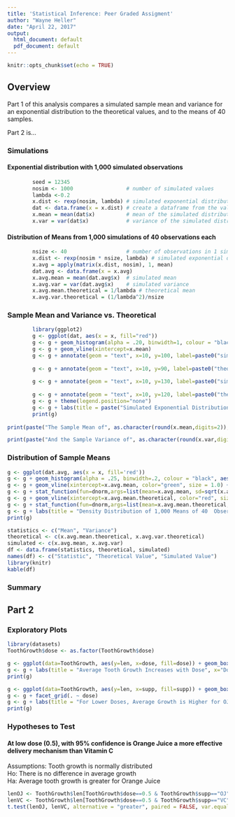 ```yaml
---
title: 'Statistical Inference: Peer Graded Assigment'
author: "Wayne Heller"
date: "April 22, 2017"
output:
  html_document: default
  pdf_document: default
---
```


```r
knitr::opts_chunk$set(echo = TRUE)
```

## Overview
Part 1 of this analysis compares a simulated sample mean and variance for an exponential distribution to the theoretical values, and to the means of 40 samples.

Part 2 is...

### Simulations
#### Exponential distribution with 1,000 simulated observations
```r
        seed = 12345
        nosim <- 1000                 # number of simulated values
        lambda <-0.2
        x.dist <- rexp(nosim, lambda) # simulated exponential distribution
        dat <- data.frame(x = x.dist) # create a dataframe from the values for plotting
        x.mean = mean(dat$x)          # mean of the simulated distribution
        x.var = var(dat$x)            # variance of the simulated distribution
```

#### Distribution of Means from 1,000 simulations of 40 observations each
```r
        nsize <- 40                   # number of observations in 1 simulation
        x.dist <- rexp(nosim * nsize, lambda) # simulated exponential distribution
        x.avg = apply(matrix(x.dist, nosim), 1, mean)
        dat.avg <- data.frame(x = x.avg)
        x.avg.mean = mean(dat.avg$x)  # simulated mean
        x.avg.var = var(dat.avg$x)    # simulated variance
        x.avg.mean.theoretical = 1/lambda # theoretical mean
        x.avg.var.theoretical = (1/lambda^2)/nsize
```

### Sample Mean and Variance vs. Theoretical
```r
        library(ggplot2)
        g <- ggplot(dat, aes(x = x, fill="red")) 
        g <- g + geom_histogram(alpha = .20, binwidth=1, colour = "black") 
        g <- g + geom_vline(xintercept=x.mean) 
        g <- g + annotate(geom = "text", x=10, y=100, label=paste0("simulated mean=", as.character(round(x.mean,digits=2))), size=4, angle=0, vjust=0, hjust=0)
        
        g <- g + annotate(geom = "text", x=10, y=90, label=paste0("theoretical mean=", as.character(round(1/lambda,digits=2))), size=4, angle=0, vjust=0, hjust=0)
        
        g <- g + annotate(geom = "text", x=10, y=130, label=paste0("simulated variance=", as.character(round(x.var, digits=2))), size=4, angle=0, vjust=0, hjust=0)
        
        g <- g + annotate(geom = "text", x=10, y=120, label=paste0("theoretical variance=", as.character(round(1/lambda^2, digits=2))), size=4, angle=0, vjust=0, hjust=0)
        g <- g + theme(legend.position="none")
        g <- g + labs(title = paste("Simulated Exponential Distribution with lambda=", as.character(lambda), "and", as.character(nosim), "Observations"))
        print(g)
        
print(paste("The Sample Mean of", as.character(round(x.mean,digits=2)), "approximates the theoretical mean 1/lambda of", as.character(round(1/lambda, digits=2)) ))

print(paste("And the Sample Variance of", as.character(round(x.var,digits=2)), "approximates the theoretical variance 1/lambda^2 of", as.character(round(1/lambda^2, digits=2)) ))
```


### Distribution of Sample Means
``` r
g <- ggplot(dat.avg, aes(x = x, fill='red')) 
g <- g + geom_histogram(alpha = .25, binwidth=.2, colour = "black", aes(y=..density..)) 
g <- g + geom_vline(xintercept=x.avg.mean, color="green", size = 1.0) + theme(legend.position="none")
g <- g + stat_function(fun=dnorm,args=list(mean=x.avg.mean, sd=sqrt(x.avg.var)),color = "green", size = 1.0)
g <- g + geom_vline(xintercept=x.avg.mean.theoretical, color="red", size=.5) + theme(legend.position="none")
g <- g + stat_function(fun=dnorm,args=list(mean=x.avg.mean.theoretical, sd=sqrt(x.avg.var.theoretical)),color = "red", size = 1.0)
g <- g + labs(title = "Density Distribution of 1,000 Means of 40  Observations", x= "Means of 40 Observations from a Simulated Exponential Distribution")
print(g)  

statistics <- c("Mean", "Variance")
theoretical <- c(x.avg.mean.theoretical, x.avg.var.theoretical)
simulated <- c(x.avg.mean, x.avg.var)
df <- data.frame(statistics, theoretical, simulated)
names(df) <- c("Statistic", "Theoretical Value", "Simulated Value")
library(knitr)
kable(df)
```

### Summary

## Part 2

### Exploratory Plots
``` r
library(datasets)
ToothGrowth$dose <- as.factor(ToothGrowth$dose)

g <- ggplot(data=ToothGrowth, aes(y=len, x=dose, fill=dose)) + geom_boxplot()
g <- g + labs(title = "Average Tooth Growth Increases with Dose", x="Dose", y="Length")
print(g)

g <- ggplot(data=ToothGrowth, aes(y=len, x=supp, fill=supp)) + geom_boxplot()
g <- g + facet_grid(. ~ dose)
g <- g + labs(title = "For Lower Doses, Average Growth is Higher for OJ", x="Dose", y="Length")
print(g)

```

### Hypotheses to Test
#### At low dose (0.5), with 95% confidence is Orange Juice a more effective delivery mechanism than Vitamin C
Assumptions: Tooth growth is normally distributed  
Ho: There is no difference in average growth  
Ha: Average tooth growth is greater for Orange Juice

``` r
lenOJ <- ToothGrowth$len[ToothGrowth$dose==0.5 & ToothGrowth$supp=="OJ"]
lenVC <- ToothGrowth$len[ToothGrowth$dose==0.5 & ToothGrowth$supp=="VC"]
t.test(lenOJ, lenVC, alternative = "greater", paired = FALSE, var.equal = TRUE)$p.value
```